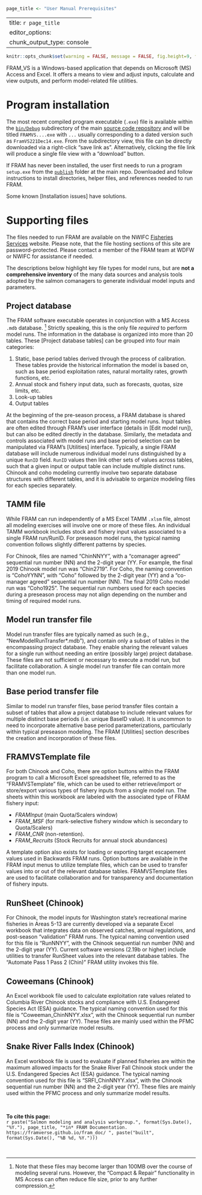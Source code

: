 ```r
page_title <- "User Manual Prerequisites"
```

---
title: `r page_title`
editor_options: 
  chunk_output_type: console
---

```r
knitr::opts_chunk$set(warning = FALSE, message = FALSE, fig.height=9, fig.width=9)
```


FRAM_VS is a Windows-based application that depends on Microsoft (<span title = "MS: Microsoft">MS</span>) Access and Excel. It offers a means to view and adjust inputs, calculate and view outputs, and perform model-related file utilities.

# Program installation

The most recent compiled program executable (`.exe`) file is available within the [`bin/Debug`](https://github.com/FRAMverse/FRAM/tree/master/bin/Debug) subdirectory of the main [source code repository](https://github.com/FRAMverse/FRAM) and will be titled `FRAMVS....exe` with `...` usually corresponding to a dated version such as `FramVS221Dec14.exe`. From the subdirectory view, this file can be directly downloaded via a right-click "save link as". Alternatively, clicking the file link will produce a single file view with a "download" button.

If <span title = "FRAM: Fishery Regulation Assessment Model">FRAM</span> has never been installed, the user first needs to run a program `setup.exe` from the [`publish`](https://github.com/FRAMverse/FRAM/tree/master/publish) folder at the main repo. Downloaded and follow instructions to install directories, helper files, and references needed to run <span title = "FRAM: Fishery Regulation Assessment Model">FRAM</span>. 

Some known [Installation issues] have solutions. 

# Supporting files

The files needed to run <span title = "FRAM: Fishery Regulation Assessment Model">FRAM</span> are available on the <span title = "NWIFC: Northwest Indian Fisheries Commission">NWIFC</span> [Fisheries Services](https://fisheriesservices.nwifc.org/fram-model-runs/) website. Please note, that the file hosting sections of this site are password-protected. Please contact a member of the <span title = "FRAM: Fishery Regulation Assessment Model">FRAM</span> team at <span title = "WDFW: Washington Department of Fish and Wildlife">WDFW</span> or <span title = "NWIFC: Northwest Indian Fisheries Commission">NWIFC</span> for assistance if needed.

The descriptions below highlight key file types for model runs, but are **not a comprehensive inventory** of the many data sources and analysis tools adopted by the salmon comanagers to generate individual model inputs and parameters.

## Project database

The <span title = "FRAM: Fishery Regulation Assessment Model">FRAM</span> software executable operates in conjunction with a <span title = "MS: Microsoft">MS</span> Access `.mdb` database. ^[Note that these files may become larger than 100MB over the course of modeling several runs. However, the "Compact & Repair" functionality in <span title = "MS: Microsoft">MS</span> Access can often reduce file size, prior to any further compression.] Strictly speaking, this is the only file *required* to perform model runs. The information in the database is organized into more than 20 tables. These [Project database tables] can be grouped into four main categories:

  1. Static, base period tables derived through the process of calibration. These tables provide the historical information the model is based on, such as base period exploitation rates, natural mortality rates, growth functions, etc.
  2. Annual stock and fishery input data, such as forecasts, quotas, size limits, etc.
  3. Look-up tables
  4. Output tables

At the beginning of the pre-season process, a <span title = "FRAM: Fishery Regulation Assessment Model">FRAM</span> database is shared that contains the correct base period and starting model runs. Input tables are often edited through <span title = "FRAM: Fishery Regulation Assessment Model">FRAM</span>’s user interface (details in [Edit model run]), but can also be edited directly in the database. Similarly, the metadata and controls associated with model runs and base period selection can be manipulated via <span title = "FRAM: Fishery Regulation Assessment Model">FRAM</span>’s [Utilities] interface. Typically, a single <span title = "FRAM: Fishery Regulation Assessment Model">FRAM</span> database will include numerous individual model runs distinguished by a unique `RunID` field. `RunID` values then link other sets of values across tables, such that a given input or output table can include multiple distinct runs. Chinook and coho modeling currently involve two separate database structures with different tables, and it is advisable to organize modeling files for each species separately.

## <span title = "TAMM: Terminal Area Management Module">TAMM</span> file

While <span title = "FRAM: Fishery Regulation Assessment Model">FRAM</span> can run independently of a <span title = "MS: Microsoft">MS</span> Excel <span title = "TAMM: Terminal Area Management Module">TAMM</span> `.xlsm` file, almost all modeling exercises will involve one or more of these files. An individual <span title = "TAMM: Terminal Area Management Module">TAMM</span> workbook includes stock and fishery input values associated to a single <span title = "FRAM: Fishery Regulation Assessment Model">FRAM</span> run/RunID. For preseason model runs, the typical naming convention follows slightly different patterns by species. 

For Chinook, files are named "ChinNNYY", with a "comanager agreed" sequential run number (NN) and the 2-digit year (YY. For example, the final 2019 Chinook model run was "Chin2719". For Coho, the naming convention is “CohoYYNN”, with “Coho” followed by the 2-digit year (YY) and a “co-manager agreed” sequential run number (NN).  The final 2019 Coho model run was “Coho1925”. The sequential run numbers used for each species during a preseason process may not align depending on the number and timing of required model runs. 

## Model run transfer file

Model run transfer files are typically named as such (e.g., "NewModelRunTransfer*.mdb"), and contain only a subset of tables in the encompassing project database. They enable sharing the relevant values for a single run without needing an entire (possibly large) project database. These files are not sufficient or necessary to execute a model run, but facilitate collaboration. A single model run transfer file can contain more than one model run.

## Base period transfer file

Similar to model run transfer files, base period transfer files contain a subset of tables that allow a project database to include relevant values for multiple distinct base periods (i.e. unique BaseID value). It is uncommon to need to incorporate alternative base period parameterizations, particularly within typical preseason modeling. The <span title = "FRAM: Fishery Regulation Assessment Model">FRAM</span> [Utilities] section describes the creation and incorporation of these files.

## FRAMVSTemplate file

For both Chinook and Coho, there are option buttons within the <span title = "FRAM: Fishery Regulation Assessment Model">FRAM</span> program to call a Microsoft Excel spreadsheet file, referred to as the “FRAMVSTemplate” file, which can be used to either retrieve/import or store/export various types of fishery inputs from a single model run.   The sheets within this workbook are labeled with the associated type of <span title = "FRAM: Fishery Regulation Assessment Model">FRAM</span> fishery input:

- *FRAMInput* (main Quota/Scalers window)
- *FRAM_MSF* (for mark-selective fishery window which is secondary to Quota/Scalers)
- *FRAM_CNR* (non-retention).
- *FRAM_Recruits* (Stock Recruits for annual stock abundances)

A template option also exists for loading or exporting target escapement values used in Backwards <span title = "FRAM: Fishery Regulation Assessment Model">FRAM</span> runs. Option buttons are available in the <span title = "FRAM: Fishery Regulation Assessment Model">FRAM</span> input menus to utilize template files, which can be used to transfer values into or out of the relevant database tables.  FRAMVSTemplate files are used to facilitate collaboration and for transparency and documentation of fishery inputs. 

## RunSheet (Chinook)

For Chinook, the model inputs for Washington state's recreational marine fisheries in Areas 5-13 are currently developed via a separate Excel workbook that integrates data on observed catches, annual regulations, and post-season "validation" <span title = "FRAM: Fishery Regulation Assessment Model">FRAM</span> runs. The typical naming convention used for this file is “RunNNYY”, with the Chinook sequential run number (NN) and the 2-digit year (YY). Current software versions (2.19b or higher) include utilities to transfer RunSheet values into the relevant database tables. The “Automate Pass 1 Pass 2 (Chin)” <span title = "FRAM: Fishery Regulation Assessment Model">FRAM</span> utility invokes this file.  

## Coweemans (Chinook)

An Excel workbook file used to calculate exploitation rate values related to Columbia River Chinook stocks and compliance with U.S. Endangered Species Act (<span title = "ESA: Endangered Species Act">ESA</span>) guidance.  The typical naming convention used for this file is “Coweeman_ChinNNYY.xlsx”, with the Chinook sequential run number (NN) and the 2-digit year (YY).  These files are mainly used within the <span title = "PFMC: Pacific Fishery Management Council">PFMC</span> process and only summarize model results.

## Snake River Falls Index (Chinook)

An Excel workbook file is used to evaluate if planned fisheries are within the maximum allowed impacts for the Snake River Fall Chinook stock under the U.S. Endangered Species Act (<span title = "ESA: Endangered Species Act">ESA</span>) guidance.  The typical naming convention used for this file is “SRFI_ChinNNYY.xlsx”, with the Chinook sequential run number (NN) and the 2-digit year (YY).  These files are mainly used within the <span title = "PFMC: Pacific Fishery Management Council">PFMC</span> process and only summarize model results.

<br>

**To cite this page:** <br>
`r paste("Salmon modeling and analysis workgroup.", format(Sys.Date(), "%Y."), page_title, "*in* FRAM Documentation. https://framverse.github.io/fram_doc/ ", paste("built", format(Sys.Date(), "%B %d, %Y.")))`

<br>